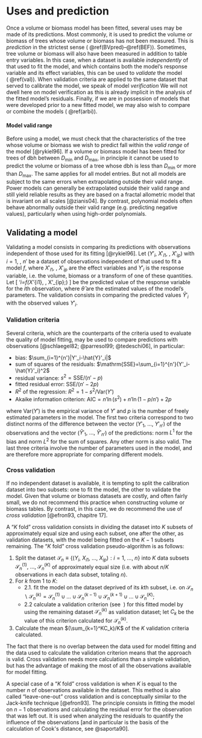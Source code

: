 
# Uses and prediction {#util}

Once a volume or biomass model has been fitted, several uses may be made of its predictions. Most commonly, it is used to predict the volume or biomass of trees whose volume or biomass has not been measured. This is *prediction* in the strictest sense 
(\S\ \@ref(BVpred)--\@ref(BEF)). Sometimes, tree volume or biomass will also have been measured in addition to table entry variables. In this case, when a dataset is available *independently* of that used to fit the model, and which contains both the model's response variable and its effect variables, this can be used to 
*validate* the model (\S\ \@ref(val)). When validation criteria are applied to the same dataset that served to calibrate the model, we speak of model *verification* We will not dwell here on model verification as this is already implicit in the analysis of the fitted model's residuals. Finally, if we are in possession of models that were developed prior to a new fitted model, we may also wish to compare or combine the models (\S\ \@ref(arbi)).


#### Model valid range {-}

Before using a model, we must check that the characteristics of the tree whose volume or biomass we wish to predict fall within the *valid range* of the model [@rykiel96]. If a volume or biomass model has been fitted for trees of dbh between $D_{\min}$ and $D_{\max}$, in principle it cannot be used to predict the volume or biomass of a tree whose dbh is less than $D_{\min}$ or more than $D_{\max}$. The same applies for all model entries. But not all models are subject to the same errors when extrapolating outside their valid range. Power models can generally be extrapolated outside their valid range and still yield reliable results as they are based on a fractal allometric model that is invariant on all scales [@zianis04]. By contrast, polynomial models often behave abnormally outside their valid range (e.g. predicting negative values), particularly when using high-order polynomials.




## Validating a model {#val}

Validating a model consists in comparing its predictions with observations independent of those used for its fitting [@rykiel96]. Let ($Y'_i$, $X'_{i1}$, \ldots, $X'_{ip}$) with $i=1$, \ldots, $n'$ be a dataset of observations independent of that used to fit a model $f$, where $X'_{i1}$, \ldots, $X'_{ip}$ are the effect variables and $Y'_i$ is the response variable, i.e. the volume, biomass or a transform of one of these quantities. Let 
\[
\hat{Y}'_i=f(X'_{i1},\ \ldots,\ X'_{ip};\hat{\theta})
\]
be the predicted value of the response variable for the $i$th observation, where $\hat{\theta}$ are the estimated values of the model's parameters. The validation consists in comparing the predicted values $\hat{Y}'_i$ with the observed values $Y'_i$.


### Validation criteria {#Ival}

Several criteria, which are the counterparts of the criteria used to evaluate the quality of model fitting, may be used to compare predictions with observations [@schlaegel82; @parresol99; @tedeschi06], in particular:

- bias: $\sum_{i=1}^{n'}|Y'_i-\hat{Y}'_i|$
- sum of squares of the residuals:
$\mathrm{SSE}=\sum_{i=1}^{n'}(Y'_i-\hat{Y}'_i)^2$
- residual variance: $s^2=\mathrm{SSE}/(n'-p)$
- fitted residual error: $\mathrm{SSE}/(n'-2p)$
- $R^2$ of the regression: $R^2=1-s^2/\mathrm{Var}(Y')$
- Akaike information criterion: $\mathrm{AIC}=n'\ln(s^2)+n'\ln(1-p/n')+2p$

where $\mathrm{Var}(Y')$ is the empirical variance of $Y'$ and $p$ is the number of freely estimated parameters in the model. The first two criteria correspond to two distinct norms of the difference between the vector ($Y'_1,\ \ldots,\ Y'_{n'}$) of the observations and the vector ($\hat{Y}'_1,\ \ldots,\ \hat{Y}'_{n'}$) of the predictions: norm $L^1$ for the bias and norm $L^2$ for the sum of squares. Any other norm is also valid. The last three criteria involve the number of parameters used in the model, and are therefore more appropriate for comparing different models.


### Cross validation

If no independent dataset is available, it is tempting to split the calibration dataset into two subsets: one to fit the model, the other to validate the model. Given that volume or biomass datasets are costly, and often fairly small, we do not recommend this practice when constructing volume or biomass tables. By contrast, in this case, we do recommend the use of *cross validation* [@efron93, chapitre 17].

A "$K$ fold" cross validation consists in dividing the dataset into $K$ subsets of approximately equal size and using each subset, one after the other, as validation datasets, with
the model being fitted on the $K-1$ subsets remaining. The "$K$ fold" cross validation pseudo-algorithm is as follows:

1. Split the dataset $\mathcal{S}_n\equiv\{(Y_i,\ X_{i1},\ \ldots,\ X_{ip}): i=1,\ \ldots,\ n\}$ into $K$ data subsets $\mathcal{S}_n^{(1)},\ \ldots,\ \mathcal{S}_n^{(K)}$ of approximately equal size (i.e. with about $n/K$ observations in each data subset, totaling $n$).
2. For $k$ from 1 to $K$:
    + 2.1. fit the model on the dataset deprived of its $k$th subset, i.e. on $\mathcal{S}_n\backslash\mathcal{S}_n^{(k)}=\mathcal{S}_n^{(1)}    \cup\ldots\cup\mathcal{S}_n^{(k-1)}\cup\mathcal{S}_n^{(k+1)}\cup\ldots\cup\mathcal{S}_n^{(K)}$;
    + 2.2 calculate a validation criterion (see \S\ \ref{Ival}) for this fitted model by using the remaining dataset 		$\mathcal{S}_n^{(k)}$ as validation dataset; let $C_k$ be the value of this criterion calculated for $\mathcal{S}_n^{(k)}$.
3. Calculate the mean $(\sum_{k=1}^KC_k)/K$ of the $K$ validation criteria calculated.

The fact that there is no overlap between the data used for model fitting and the data used to calculate the validation criterion means that the approach is valid. Cross validation needs more calculations than a simple validation, but has the advantage of making the most of all the observations available for model fitting.

A special case of a "$K$ fold" cross validation is when $K$ is equal to the number $n$ of observations available in the dataset. This method is also called "leave-one-out" cross validation and is conceptually similar to the Jack-knife technique [@efron93]. The principle consists in fitting the model on $n-1$ observations and calculating the residual error for the observation that was left out. It is used when analyzing the residuals to quantify the influence of the observations [and in particular is the basis of the calculation of Cook's distance, see @saporta90].




